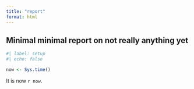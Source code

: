 ```yaml
---
title: "report"
format: html
---
```


## Minimal minimal report on not really anything yet

```r
#| label: setup
#| echo: false

now <- Sys.time()
```

It is now `r now`.

